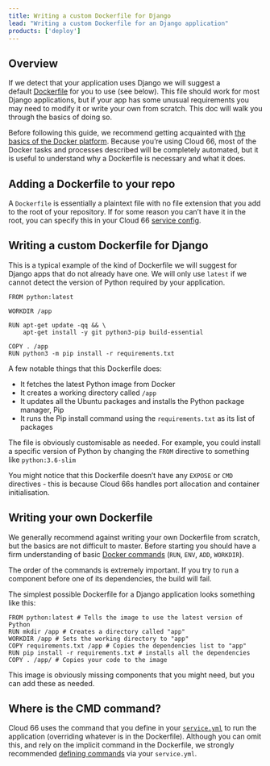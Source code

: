 ```yaml
---
title: Writing a custom Dockerfile for Django
lead: "Writing a custom Dockerfile for an Django application"
products: ['deploy']
---
```


## Overview 

If we detect that your application uses Django we will suggest a default [Dockerfile](/:product/:version?/build-and-config/writing-a-dockerfile) for you to use (see below). This file should work for most Django applications, but if your app has some unusual requirements you may need to modify it or write your own from scratch. This doc will walk you through the basics of doing so.

Before following this guide, we recommend getting acquainted with [the basics of the Docker platform](https://docs.docker.com/get-started/overview/). Because you’re using Cloud 66, most of the Docker tasks and processes described will be completely automated, but it is useful to understand why a Dockerfile is necessary and what it does.

## Adding a Dockerfile to your repo

A `Dockerfile` is essentially a plaintext file with no file extension that you add to the root of your repository. If for some reason you can’t have it in the root, you can specify this in your Cloud 66 [service config](/:product/:version?/build-and-config/writing-a-dockerfile#putting-a-dockerfile-in-a-sub-directory).

## Writing a custom Dockerfile for Django

This is a typical example of the kind of Dockerfile we will suggest for Django apps that do not already have one. We will only use `latest` if we cannot detect the version of Python required by your application. 

```docker
FROM python:latest

WORKDIR /app

RUN apt-get update -qq && \
    apt-get install -y git python3-pip build-essential

COPY . /app
RUN python3 -m pip install -r requirements.txt
```

A few notable things that this Dockerfile does:

- It fetches the latest Python image from Docker
- It creates a working directory called `/app`
- It updates all the Ubuntu packages and installs the Python package manager, Pip
- It runs the Pip install command using the `requirements.txt` as its list of packages

The file is obviously customisable as needed. For example, you could install a specific version of Python by changing the `FROM` directive to something like `python:3.6-slim`

You might notice that this Dockerfile doesn’t have any `EXPOSE` or `CMD` directives - this is because Cloud 66s handles port allocation and container initialisation.

## Writing your own Dockerfile 

We generally recommend against writing your own Dockerfile from scratch, but the basics are not difficult to master. Before starting you should have a firm understanding of basic [Docker commands](https://docs.docker.com/engine/reference/builder/) (`RUN`, `ENV`, `ADD`, `WORKDIR`).

The order of the commands is extremely important. If you try to run a component before one of its dependencies, the build will fail.

The simplest possible Dockerfile for a Django application looks something like this:

```docker
FROM python:latest # Tells the image to use the latest version of Python
RUN mkdir /app # Creates a directory called "app" 
WORKDIR /app # Sets the working directory to "app"
COPY requirements.txt /app # Copies the dependencies list to "app"
RUN pip install -r requirements.txt # installs all the dependencies
COPY . /app/ # Copies your code to the image
```

This image is obviously missing components that you might need, but you can add these as needed.

## Where is the CMD command?

Cloud 66 uses the command that you define in your [`service.yml`](/:product/:version?/build-and-config/docker-service-configuration) to run the application (overriding whatever is in the Dockerfile). Although you can omit this, and rely on the implicit command in the Dockerfile, we strongly recommended [defining commands](/:product/:version?/build-and-config/building-your-service#build-command) via your `service.yml`.